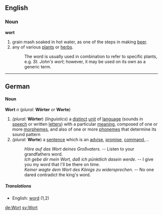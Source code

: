 ==English==
===Noun===
'''wort'''
# grain mash soaked in hot water, as one of the steps in making [[beer]].
# any of various [[plant]]s or [[herb]]s.
#: The word is usually used in combination to refer to specific plants, e.g. ''St. John's wort''; however, it may be used on its own as a generic term.

----
==German==
====Noun====
'''Wort''' ''n'' (''plural:'' '''Wörter''' ''or'' '''Worte''')
#''(plural:'' '''Wörter''') (''linguistics'') a [[distinct]] [[unit]] of [[language]] (sounds in [[speech]] or written [[letter]]s) with a particular [[meaning]], composed of one or more [[morphem]]es, and also of one or more [[phoneme]]s that determine its sound pattern
#''(plural:'' '''Worte''') a [[sentence]] which is an [[advise]], [[promise]], [[command]],...
#:''Höre auf das Wort deines Großvaters.'' -- Listen to your grandfathers word.
#:''Ich gebe dir mein Wort, daß ich pünktlich dasein werde.'' -- I give you my word that I'll be there on time.
#:''Keiner wagte dem Wort des Königs zu widersprechen.'' -- No one dared contradict the king's word.
=====Translations=====
*English: [[word]] (1,2)


[[de:Wort]]
[[sv:Wort]]